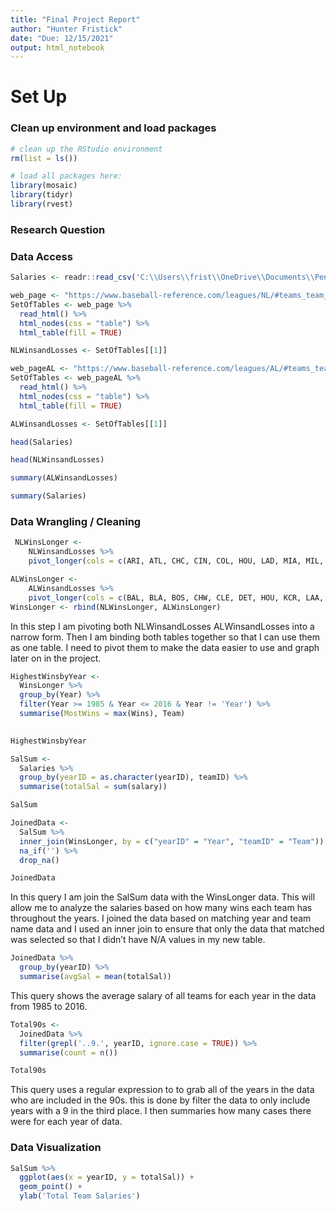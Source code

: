 ```yaml
---
title: "Final Project Report"
author: "Hunter Fristick"
date: "Due: 12/15/2021"
output: html_notebook
---
```


# Set Up

### Clean up environment and load packages
```r
# clean up the RStudio environment 
rm(list = ls())

# load all packages here: 
library(mosaic)
library(tidyr)
library(rvest)

```
### Research Question
  


### Data Access

```r
Salaries <- readr::read_csv('C:\\Users\\frist\\OneDrive\\Documents\\Penn State\\STAT 184\\Github Repository\\final-project-report-fristick\\Salaries.csv')
```

```r
web_page <- "https://www.baseball-reference.com/leagues/NL/#teams_team_wins3000"
SetOfTables <- web_page %>%
  read_html() %>%
  html_nodes(css = "table") %>%
  html_table(fill = TRUE)

NLWinsandLosses <- SetOfTables[[1]]
```

```r
web_pageAL <- "https://www.baseball-reference.com/leagues/AL/#teams_team_wins3000"
SetOfTables <- web_pageAL %>%
  read_html() %>%
  html_nodes(css = "table") %>%
  html_table(fill = TRUE)

ALWinsandLosses <- SetOfTables[[1]]
```

```r
head(Salaries)
```


```r
head(NLWinsandLosses)
```

```r
summary(ALWinsandLosses)
```

```r
summary(Salaries)
```

### Data Wrangling / Cleaning

```r
 NLWinsLonger <-
    NLWinsandLosses %>%
    pivot_longer(cols = c(ARI, ATL, CHC, CIN, COL, HOU, LAD, MIA, MIL, NYM, PHI, PIT, SDP, SFG, STL, WSN), names_to = "Team", values_to = "Wins")

ALWinsLonger <-
    ALWinsandLosses %>%
    pivot_longer(cols = c(BAL, BLA, BOS, CHW, CLE, DET, HOU, KCR, LAA, MIL, MIN, NYY, OAK, SEA, TBR, TEX, TOR), names_to = "Team", values_to = "Wins") 
WinsLonger <- rbind(NLWinsLonger, ALWinsLonger)
```

In this step I am pivoting both NLWinsandLosses ALWinsandLosses into a narrow form.  Then I am binding both tables together so that I can use them as one table.  I need to pivot them to make the data easier to use and graph later on in the project.

```r
HighestWinsbyYear <-
  WinsLonger %>%
  group_by(Year) %>%
  filter(Year >= 1985 & Year <= 2016 & Year != 'Year') %>%
  summarise(MostWins = max(Wins), Team)

  
HighestWinsbyYear
```
```r
SalSum <-
  Salaries %>%
  group_by(yearID = as.character(yearID), teamID) %>%
  summarise(totalSal = sum(salary)) 

SalSum
```

```r
JoinedData <-
  SalSum %>%
  inner_join(WinsLonger, by = c("yearID" = "Year", "teamID" = "Team")) %>%
  na_if('') %>%
  drop_na()

JoinedData
```
In this query I am join the SalSum data with the WinsLonger data.  This will allow me to analyze the salaries based on how many wins each team has throughout the years. I joined the data based on matching year and team name data and I used an inner join to ensure that only the data that matched was selected so that I didn't have N/A values in my new table.

```r
JoinedData %>%
  group_by(yearID) %>%
  summarise(avgSal = mean(totalSal))
```
This query shows the average salary of all teams for each year in the data from 1985 to 2016.

```r
Total90s <-
  JoinedData %>%
  filter(grepl('..9.', yearID, ignore.case = TRUE)) %>%
  summarise(count = n())

Total90s
```

This query uses a regular expression to to grab all of the years in the data who are included in the 90s. this is done by filter the data to only include years with a 9 in the third place.  I then summaries how many cases there were for each year of data.

### Data Visualization

```r

SalSum %>%
  ggplot(aes(x = yearID, y = totalSal)) +
  geom_point() +
  ylab('Total Team Salaries')
```

